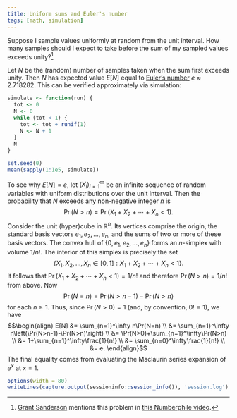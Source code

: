 ```yaml
---
title: Uniform sums and Euler's number
tags: [math, simulation]
---
```


Suppose I sample values uniformly at random from the unit interval.
How many samples should I expect to take before the sum of my sampled values exceeds unity?[^numberphile]

[^numberphile]: [Grant Sanderson](https://www.3blue1brown.com) mentions this problem in [this Numberphile video](https://www.youtube.com/watch?v=6_yU9eJ0NxA&t=28m7s).

Let $N$ be the (random) number of samples taken when the sum first exceeds unity.
Then $N$ has expected value $E[N]$ equal to [Euler's number](https://en.wikipedia.org/wiki/E_(mathematical_constant)) $e\approx2.718282$.
This can be verified approximately via simulation:

```r
simulate <- function(run) {
  tot <- 0
  N <- 0
  while (tot < 1) {
    tot <- tot + runif(1)
    N <- N + 1
  }
  N
}

set.seed(0)
mean(sapply(1:1e5, simulate))
```

To see why $E[N]=e$, let $(X_i)_{i=1}^\infty$ be an infinite sequence of random variables with uniform distributions over the unit interval.
Then the probability that $N$ exceeds any non-negative integer $n$ is
$$\Pr(N>n)=\Pr(X_1+X_2+\cdots+X_n<1).$$
Consider the unit (hyper)cube in $\mathbb{R}^n$.
Its vertices comprise the origin, the standard basis vectors $e_1,e_2,\ldots,e_n$, and the sums of two or more of these basis vectors.
The convex hull of $\{0,e_1,e_2,\ldots,e_n\}$ forms an $n$-simplex with volume $1/n!$.
The interior of this simplex is precisely the set
$$\{X_1,X_2,\ldots,X_n\in[0,1]:X_1+X_2+\cdots+X_n<1\}.$$
It follows that $\Pr(X_1+X_2+\cdots+X_n<1)=1/n!$ and therefore $\Pr(N>n)=1/n!$ from above.
Now
$$\Pr(N=n)=\Pr(N>n-1)-\Pr(N>n)$$
for each $n\ge1$.
Thus, since $\Pr(N>0)=1$ (and, by convention, $0!=1$), we have
$$\begin{align}
E[N]
&= \sum_{n=1}^\infty n\Pr(N=n) \\
&= \sum_{n=1}^\infty n\left(\Pr(N>n-1)-\Pr(N>n)\right) \\
&= \Pr(N>0)+\sum_{n=1}^\infty\Pr(N>n) \\
&= 1+\sum_{n=1}^\infty\frac{1}{n!} \\
&= \sum_{n=0}^\infty\frac{1}{n!} \\
&= e.
\end{align}$$
The final equality comes from evaluating the Maclaurin series expansion of $e^x$ at $x=1$.

```r
options(width = 80)
writeLines(capture.output(sessioninfo::session_info()), 'session.log')
```
